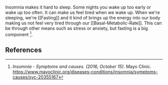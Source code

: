 Insomnia makes it hard to sleep. Some nights you wake up too early or wake up too often. It can make us feel tired when we wake up. When we're sleeping, we're [[Fasting]] and it kind of brings up the energy into our body making us not feel very tired through our [[Basal-Metabolic-Rate]]. This can be through other means such as stress or anxiety, but fasting is a big component [^1].

## References
[^1]: _Insomnia - Symptoms and causes. (2016, October 15)_. Mayo Clinic. https://www.mayoclinic.org/diseases-conditions/insomnia/symptoms-causes/syc-20355167
